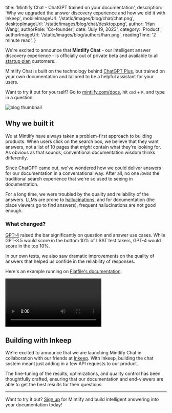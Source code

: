 
  title: 'Mintlify Chat - ChatGPT trained on your documentation',
  description:
    'Why we upgraded the answer discovery experience and how we did it with Inkeep',
  mobileImageUrl: '/static/images/blog/chat/chat.png',
  desktopImageUrl: '/static/images/blog/chat/desktop.png',
  author: 'Han Wang',
  authorRole: 'Co-founder',
  date: 'July 19, 2023',
  category: 'Product',
  authorImageUrl: '/static/images/blog/authors/han.png',
  readingTime: '2 minute read',
}


We're excited to announce that **Mintlify Chat** - our intelligent answer discovery experience - is officially out of private beta and available to all [startup plan](/pricing) customers.

Mintlify Chat is built on the technology behind [ChatGPT Plus](https://openai.com/blog/chatgpt), but trained on your own documentation and tailored to be a helpful assistant for your users.

Want to try it out for yourself? Go to [mintlify.com/docs](https://mintlify.com/docs), hit `cmd` + `K`, and type in a question.

<img
  src="/static/images/blog/chat/chat.png"
  alt="blog thumbnail"
  className="w-full rounded-md"
/>

## Why we built it

We at Mintlify have always taken a problem-first approach to building products. When users click on the search box, we believe that they want answers, not a list of 10 pages that _might_ contain what they're looking for. As obvious as that sounds, conventional documentation wisdom thinks differently.

Since ChatGPT came out, we've wondered how we could deliver answers for our documentation in a conversational way. After all, no one _loves_ the traditional search experience that we're so used to seeing in documentation.

For a long time, we were troubled by the quality and reliability of the answers. LLMs are prone to [hallucinations](https://towardsdatascience.com/llm-hallucinations-ec831dcd7786), and for documentation (the place viewers go to find answers), frequent hallucinations are not good enough.

### What changed?

[GPT-4](https://openai.com/research/gpt-4) raised the bar significantly on question and answer use cases. While GPT-3.5 would score in the bottom 10% of LSAT test takers, GPT-4 would score in the top 10%.

In our own tests, we also saw dramatic improvements on the quality of answers that helped us confide in the reliability of responses.

Here's an example running on [Flatfile's documentation](https://flatfile.com/docs).

<video className="w-full" controls>
  <source src="/static/images/blog/chat/flatfile.mp4" type="video/mp4" />
</video>

## Building with Inkeep

We're excited to announce that we are launching Mintlify Chat in collaboration with our friends at [Inkeep](https://inkeep.com). With Inkeep, building the chat system meant just adding in a few API requests to our product.

The fine-tuning of the results, optimizations, and quality control has been thoughtfully crafted, ensuring that our documentation and end-viewers are able to get the best results for their questions.

---

Want to try it out? [Sign up](https://dashboard.mintlify.com/signup) for Mintlify and build intelligent answering into your documentation today!
